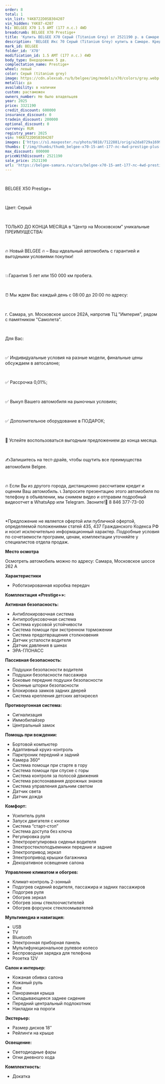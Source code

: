 ```yaml
---
order: 8
total: 1
vin_list: Y4K8722D0SB304207
vin_hidden: Y4K87-4207
h1: BELGEE X70 1.5 AMT (177 л.с.) 4WD
breadcrumb: BELGEE X70 Prestige+
title: 'Купить BELGEE X70 Серый (Titanium Grey) от 2521190 р. в Самаре. Цены и комплектации на новые авто в автосалоне официального дилера BELGEE'
description: 'BELGEE Икс 70 Серый (Titanium Grey) купить в Самаре. Кредит от 0,01%, авторассрочка, скидки на все автомобили от розничной цены. Гарантия 3 года или 100 000 км. Звонить по тел.: +7 (846) 377-73-00'
mark_id: BELGEE
folder_id: 'X70'
modification_id: 1.5 AMT (177 л.с.) 4WD
body_type: Внедорожник 5 дв.
complectation_name: Prestige+
wheel: левый
color: Серый (titanium grey)
image: https://cdn.alexsab.ru/b/belgee/img/models/x70/colors/gray.webp
metallic: да
availability: в наличии
custom: растаможен
owners_number: Не было владельцев
year: 2025
price: 3321190
credit_discount: 600000
insurance_discount: 0
tradein_discount: 200000
optional_discount: 0
currency: RUR
registry_year: 2025
vin: Y4K8722D0SB304207
images: ['https://s1.maxposter.ru/photo/9818/7122881/orig/a2da8729a169903da40a79d16628115f.jpg?sid=14&da82e6bdb5a8a8eeeebb731ced70b40e', 'https://s1.maxposter.ru/photo/9818/7122881/orig/a2b60f9d68baeeb773e2de8fba6c3b95.jpg?sid=14&da82e6bdb5a8a8eeeebb731ced70b40e', 'https://s1.maxposter.ru/photo/9818/7122881/orig/1a03597932019d61704bbd3ff7b84a28.jpg?sid=14&da82e6bdb5a8a8eeeebb731ced70b40e', 'https://s1.maxposter.ru/photo/9818/7122881/orig/17233860006026b77533dd1b897892f8.jpg?sid=14&da82e6bdb5a8a8eeeebb731ced70b40e', 'https://s1.maxposter.ru/photo/9818/7122881/orig/686b3cd780cab65e01f3514933de7106.jpg?sid=14&da82e6bdb5a8a8eeeebb731ced70b40e', 'https://s1.maxposter.ru/photo/9818/7122881/orig/f9b37c3ee53be1616c3a778f2a7a4771.jpg?sid=14&da82e6bdb5a8a8eeeebb731ced70b40e', 'https://s1.maxposter.ru/photo/9818/7122881/orig/888912cf5fcd412215235173c769711a.jpg?sid=14&da82e6bdb5a8a8eeeebb731ced70b40e', 'https://s1.maxposter.ru/photo/9818/7122881/orig/8fdb7ecc3b57f9421d5b7a5aa553242a.jpg?sid=14&da82e6bdb5a8a8eeeebb731ced70b40e', 'https://s1.maxposter.ru/photo/9818/7122881/orig/3c4de267d9b2001251a464f61da94aa8.jpg?sid=14&da82e6bdb5a8a8eeeebb731ced70b40e', 'https://s1.maxposter.ru/photo/9818/7122881/orig/917c9c73d3ec54b0bc67542f9c6a5bec.jpg?sid=14&da82e6bdb5a8a8eeeebb731ced70b40e', 'https://s1.maxposter.ru/photo/9818/7122881/orig/450cb4dafc68093f317a31a44ae62f88.jpg?sid=14&da82e6bdb5a8a8eeeebb731ced70b40e', 'https://s1.maxposter.ru/photo/9818/7122881/orig/5ec4e343e54a7b202ca485467d23ee0d.jpg?sid=14&da82e6bdb5a8a8eeeebb731ced70b40e', 'https://s1.maxposter.ru/photo/9818/7122881/orig/3ee514ebbf397d82e763b21df04ce615.jpg?sid=14&da82e6bdb5a8a8eeeebb731ced70b40e', 'https://s1.maxposter.ru/photo/9818/7122881/orig/c27b485bfcd23a68198cd212c9e58aff.jpg?sid=14&da82e6bdb5a8a8eeeebb731ced70b40e', 'https://s1.maxposter.ru/photo/9818/7122881/orig/d144a0f9bfc28d7bc7b45ca6a1504c90.jpg?sid=14&da82e6bdb5a8a8eeeebb731ced70b40e', 'https://s1.maxposter.ru/photo/9818/7122881/orig/23cc8742173a4db2a8ea8c81508e5974.jpg?sid=14&da82e6bdb5a8a8eeeebb731ced70b40e', 'https://s1.maxposter.ru/photo/9818/7122881/orig/0841acafebd544ea50cc969e4cd3d847.jpg?sid=14&da82e6bdb5a8a8eeeebb731ced70b40e', 'https://s1.maxposter.ru/photo/9818/7122881/orig/c4866efb966f4a661d45aaf1b438e74f.jpg?sid=14&da82e6bdb5a8a8eeeebb731ced70b40e', 'https://s1.maxposter.ru/photo/9818/7122881/orig/b0cb8bf6e14cef606bdee68bb7aabc1e.jpg?sid=14&da82e6bdb5a8a8eeeebb731ced70b40e', 'https://s1.maxposter.ru/photo/9818/7122881/orig/f17604718603d7afe149563bd50bb4c4.jpg?sid=14&da82e6bdb5a8a8eeeebb731ced70b40e', 'https://s1.maxposter.ru/photo/9818/7122881/orig/c5b15bfabb91be634a4a33c790abf7aa.jpg?sid=14&da82e6bdb5a8a8eeeebb731ced70b40e', 'https://s1.maxposter.ru/photo/9818/7122881/orig/df2be3c3863a346d8de6adae6fba2b1e.jpg?sid=14&da82e6bdb5a8a8eeeebb731ced70b40e', 'https://s1.maxposter.ru/photo/9818/7122881/orig/53f869ee31f0b0004e1e301d070780de.jpg?sid=14&da82e6bdb5a8a8eeeebb731ced70b40e', 'https://s1.maxposter.ru/photo/9818/7122881/orig/120b28243c0657235fe8de4d83e0c56c.jpg?sid=14&da82e6bdb5a8a8eeeebb731ced70b40e', 'https://s1.maxposter.ru/photo/9818/7122881/orig/ad3849a9ba355ad2430044296e2b6871.jpg?sid=14&da82e6bdb5a8a8eeeebb731ced70b40e', 'https://s1.maxposter.ru/photo/9818/7122881/orig/5c382f3ca6c0dc2680b3527d0eb05639.jpg?sid=14&da82e6bdb5a8a8eeeebb731ced70b40e', 'https://s1.maxposter.ru/photo/9818/7122881/orig/cadddf4019712d22d0ba763020881797.jpg?sid=14&da82e6bdb5a8a8eeeebb731ced70b40e', 'https://s1.maxposter.ru/photo/9818/7122881/orig/8b3bb5c3cf4ecd44f4b49254e8a17270.jpg?sid=14&da82e6bdb5a8a8eeeebb731ced70b40e', 'https://s1.maxposter.ru/photo/9818/7122881/orig/a1d88fc5a5f166510126526259df6b06.jpg?sid=14&da82e6bdb5a8a8eeeebb731ced70b40e', 'https://s1.maxposter.ru/photo/9818/7122881/orig/39f6c3753702d130614f2191cc8735d5.jpg?sid=14&da82e6bdb5a8a8eeeebb731ced70b40e', 'https://s1.maxposter.ru/photo/9818/7122881/orig/12e67214e8b9ccfd396eb3eda6f33413.jpg?sid=14&da82e6bdb5a8a8eeeebb731ced70b40e']
thumbs: ['/img/thumbs/thumb_belgee-x70-15-amt-177-лс-4wd-prestige-plus-серый-titanium-grey-2025_8115f_0.webp', '/img/thumbs/thumb_belgee-x70-15-amt-177-лс-4wd-prestige-plus-серый-titanium-grey-2025_c3b95_1.webp', '/img/thumbs/thumb_belgee-x70-15-amt-177-лс-4wd-prestige-plus-серый-titanium-grey-2025_84a28_2.webp', '/img/thumbs/thumb_belgee-x70-15-amt-177-лс-4wd-prestige-plus-серый-titanium-grey-2025_892f8_3.webp', '/img/thumbs/thumb_belgee-x70-15-amt-177-лс-4wd-prestige-plus-серый-titanium-grey-2025_e7106_4.webp']
max_discount: 800000
priceWithDiscount: 2521190
sale_price: 2521190
url: 'https://belgee-samara.ru/cars/belgee-x70-15-amt-177-лс-4wd-prestige-plus-серый-titanium-grey-2025/'
---
```

<br/>
<p>
 <p>
  ВЕLGEЕ X50 Prestige+
  <br/>
 </p>
 <br/>
 <p>
  Цвет: Серый
  <br/>
 </p>
 <br/>
 <p>
  TOЛЬКО ДО KОНЦA MЕСЯЦА в “Центр на Московском” уникальныe ПPЕИMУЩЕСТВА:
  <br/>
 </p>
 <br/>
 <p>
  🔥 Новый ВЕLGЕЕ  🔥 – Ваш идеальный автомобиль с гарантией и выгодными условиями покупки!
  <br/>
 </p>
 <br/>
 <p>
  💥Гарантия 5 лет или 150 000 км пробега.
  <br/>
 </p>
 <br/>
 <p>
  ⏰ Мы ждем Вас каждый день с 08:00 до 20:00 по адресу:
  <br/>
 </p>
 <br/>
 <p>
  г. Самара, ул. Московское шоссе 262А, напротив ТЦ "Империя", рядом с памятником "Самолета".
  <br/>
 </p>
 <br/>
 <p>
  Для Вас:
  <br/>
 </p>
 <br/>
 <p>
  ✅ Индивидуальные условия на разные модели, финальные цены обсуждаем в автосалоне;
  <br/>
 </p>
 <br/>
 <p>
  ✅ Рассрочка 0,01%;
  <br/>
 </p>
 <br/>
 <p>
  ✅ Выкуп Вашего автомобиля на рыночных условиях;
  <br/>
 </p>
 <br/>
 <p>
  ✅ Дополнительное оборудование в ПОДАРОК;
  <br/>
 </p>
 <br/>
 <p>
  📆 Успейте воспользоваться выгодным предложением до конца месяца.
  <br/>
 </p>
 <br/>
 <p>
  ✍️Запишитесь на тест-драйв, чтобы ощутить все преимущества автомобиля Веlgее.
  <br/>
 </p>
 <br/>
 <p>
  🔥 Если Вы из другого города, дистанционно рассчитаем кредит и оценим Ваш автомобиль. 📞 Запросите презентацию этого автомобиля по телефону в объявлении, мы снимем видео и отправим подробный видеоотчет в WhаtsАрр или Теlеgrаm. Звоните!📲 8 846 377-73-00
  <br/>
 </p>
 <br/>
 <p>
  *Предложение не является офертой или публичной офертой, определяемой положениями статей 435, 437 Гражданского Кодекса РФ и носит исключительно информационный характер. Подробные условия по сочетаемости программ, ценам, комплектации уточняйте у специалистов отдела продаж.
 </p>
 <p>
  <strong>
   Место осмотра
  </strong>
 </p>
 <p>
  Осмотреть автомобиль можно по адресу: Самара, Московское шоссе 262 А
 </p>
 <p>
  <strong>
   Характеристики
  </strong>
 </p>
 <ul>
  <li>
   Роботизированная коробка передач
  </li>
 </ul>
 <p>
  <strong>
   Комплектация «Prestige+»:
  </strong>
 </p>
 <p>
  <strong>
   Активная безопасность:
  </strong>
 </p>
 <ul>
  <li>
   Антиблокировочная система
  </li>
  <li>
   Антипробуксовочная система
  </li>
  <li>
   Система курсовой устойчивости
  </li>
  <li>
   Система помощи при экстренном торможении
  </li>
  <li>
   Система предотвращения столкновения
  </li>
  <li>
   Датчик усталости водителя
  </li>
  <li>
   Датчик давления в шинах
  </li>
  <li>
   ЭРА-ГЛОНАСС
  </li>
 </ul>
 <p>
  <strong>
   Пассивная безопасность:
  </strong>
 </p>
 <ul>
  <li>
   Подушки безопасности водителя
  </li>
  <li>
   Подушки безопасности пассажира
  </li>
  <li>
   Боковые передние подушки безопасности
  </li>
  <li>
   Оконные шторки безопасности
  </li>
  <li>
   Блокировка замков задних дверей
  </li>
  <li>
   Система крепления детских автокресел
  </li>
 </ul>
 <p>
  <strong>
   Противоугонная система:
  </strong>
 </p>
 <ul>
  <li>
   Сигнализация
  </li>
  <li>
   Иммобилайзер
  </li>
  <li>
   Центральный замок
  </li>
 </ul>
 <p>
  <strong>
   Помощь при вождении:
  </strong>
 </p>
 <ul>
  <li>
   Бортовой компьютер
  </li>
  <li>
   Адаптивный круиз-контроль
  </li>
  <li>
   Парктроник передний и задний
  </li>
  <li>
   Камера 360°
  </li>
  <li>
   Система помощи при старте в гору
  </li>
  <li>
   Система помощи при спуске с горы
  </li>
  <li>
   Система контроля за полосой движения
  </li>
  <li>
   Система распознавания дорожных знаков
  </li>
  <li>
   Система управления дальним светом
  </li>
  <li>
   Датчик света
  </li>
  <li>
   Датчик дождя
  </li>
 </ul>
 <p>
  <strong>
   Комфорт:
  </strong>
 </p>
 <ul>
  <li>
   Усилитель руля
  </li>
  <li>
   Запуск двигателя с кнопки
  </li>
  <li>
   Система “старт-стоп”
  </li>
  <li>
   Система доступа без ключа
  </li>
  <li>
   Регулировка руля
  </li>
  <li>
   Электрорегулировка сиденья водителя
  </li>
  <li>
   Электростеклоподъемники передние и задние
  </li>
  <li>
   Электропривод зеркал
  </li>
  <li>
   Электропривод крышки багажника
  </li>
  <li>
   Декоративное освещение салона
  </li>
 </ul>
 <p>
  <strong>
   Управление климатом и обогрев:
  </strong>
 </p>
 <ul>
  <li>
   Климат-контроль 2-зонный
  </li>
  <li>
   Подогрев сидений водителя, пассажира и задних пассажиров
  </li>
  <li>
   Подогрев руля
  </li>
  <li>
   Обогрев зеркал
  </li>
  <li>
   Обогрев зоны стеклоочистителей
  </li>
  <li>
   Обогрев форсунок стеклоомывателей
  </li>
 </ul>
 <p>
  <strong>
   Мультимедиа и навигация:
  </strong>
 </p>
 <ul>
  <li>
   USB
  </li>
  <li>
   TV
  </li>
  <li>
   Bluetooth
  </li>
  <li>
   Электронная приборная панель
  </li>
  <li>
   Мультифункциональное рулевое колесо
  </li>
  <li>
   Беспроводная зарядка для телефона
  </li>
  <li>
   Розетка 12V
  </li>
 </ul>
 <p>
  <strong>
   Салон и интерьер:
  </strong>
 </p>
 <ul>
  <li>
   Кожаная обивка салона
  </li>
  <li>
   Кожаный руль
  </li>
  <li>
   Люк
  </li>
  <li>
   Панорамная крыша
  </li>
  <li>
   Складывающееся заднее сидение
  </li>
  <li>
   Передний центральный подлокотник
  </li>
  <li>
   Накладки на пороги
  </li>
 </ul>
 <p>
  <strong>
   Экстерьер:
  </strong>
 </p>
 <ul>
  <li>
   Размер дисков 18″
  </li>
  <li>
   Рейлинги на крыше
  </li>
 </ul>
 <p>
  <strong>
   Освещение:
  </strong>
 </p>
 <ul>
  <li>
   Светодиодные фары
  </li>
  <li>
   Огни дневного хода
  </li>
 </ul>
 <p>
  <strong>
   Комплектность:
  </strong>
 </p>
 <ul>
  <li>
   Докатка
  </li>
 </ul>
</p>
